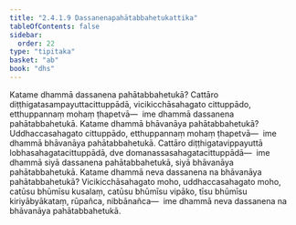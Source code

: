 ```yaml
---
title: "2.4.1.9 Dassanenapahātabbahetukattika"
tableOfContents: false
sidebar:
  order: 22
type: "tipitaka"
basket: "ab"
book: "dhs"
---
```



<DynamicBreadcrumb />

<Division number="1408" book="dhs" bookNo="29" page="269">

<Paragraph number="2114" book="dhs">
Katame dhammā dassanena pahātabbahetukā? Cattāro diṭṭhigatasampayuttacittuppādā, vicikicchāsahagato cittuppādo, etthuppannaṃ mohaṃ ṭhapetvā—  ime dhammā dassanena pahātabbahetukā.
</Paragraph>

</Division>
<Division number="1409" book="dhs" bookNo="29" page="269">

<Paragraph number="2115" book="dhs">
Katame dhammā bhāvanāya pahātabbahetukā? Uddhaccasahagato cittuppādo, etthuppannaṃ mohaṃ ṭhapetvā—  ime dhammā bhāvanāya pahātabbahetukā. Cattāro diṭṭhigatavippayuttā lobhasahagatacittuppādā, dve domanassasahagatacittuppādā—  ime dhammā siyā dassanena pahātabbahetukā, siyā bhāvanāya pahātabbahetukā.
</Paragraph>

</Division>
<Division number="1410" book="dhs" bookNo="29" page="270">

<Paragraph number="2116" book="dhs">
Katame dhammā neva dassanena na bhāvanāya pahātabbahetukā? Vicikicchāsahagato moho, uddhaccasahagato moho, catūsu bhūmīsu kusalaṃ, catūsu bhūmīsu vipāko, tīsu bhūmīsu kiriyābyākataṃ, rūpañca, nibbānañca—  ime dhammā neva dassanena na bhāvanāya pahātabbahetukā.
</Paragraph>
</Division>